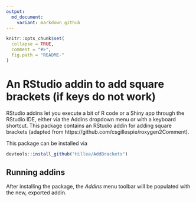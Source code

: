 ```yaml
---
output:
  md_document:
    variant: markdown_github
---
```


<!-- README.md is generated from README.Rmd. Please edit that file -->

```r
knitr::opts_chunk$set(
  collapse = TRUE,
  comment = "#>",
  fig.path = "README-"
)
```


# An RStudio addin to add square brackets (if keys do not work)

RStudio addins let you execute a bit of R code or a Shiny app through the RStudio IDE,
either via the Addins dropdown menu or with a keyboard shortcut. This package contains an RStudio addin for adding square brackets (adapted from https://github.com/csgillespie/roxygen2Comment).

This package can be installed via
```r
devtools::install_github("Hillea/AddBrackets")
```

## Running addins

After installing the package, the _Addins_ menu toolbar will be populated with the 
new, exported addin. 
